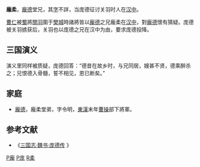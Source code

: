 '''龐柔'''{{BD|？年||？年||catIdx=P}}，[[庞德_(三国)|龐德]]堂兄，其[[表字|字]]不詳，当庞德征讨关羽时人在[[汉中|汉中]]。

[[曹仁|曹仁]]被[[蜀|蜀]]將[[關羽|關羽]]圍于[[樊城|樊城]]時諸將皆以[[庞德_(三国)|龐德]]之兄龐柔在[[汉中|汉中]]，對[[庞德_(三国)|龐德]]懷有猜疑。庞德被关羽掳获后，关羽也以庞德之兄在汉中为由，要求庞德投降。

==三国演义==
演义里同样被质疑，庞德回答：“德昔在故乡时，与兄同居，嫂甚不贤，德乘醉杀之；兄恨德入骨髓，誓不相见，恩已断矣。”

== 家庭 ==
*[[庞德_(三国)|龐德]]，龐柔堂弟，字令明，[[東漢|東漢]]末年[[曹操|曹操]]部下將軍。

== 参考文献 ==
* 《[http://www.guoxue.com/shibu/24shi/sangzz/sgzz_018.htm 三国志·魏书·庞德传] {{Wayback|url=http://www.guoxue.com/shibu/24shi/sangzz/sgzz_018.htm |date=20201202183520 }}》

{{汉朝人小作品}}

[[Category:東漢人|P龐]]
[[Category:蜀漢政治人物|P庞]]
[[Category:龐姓|R柔]]